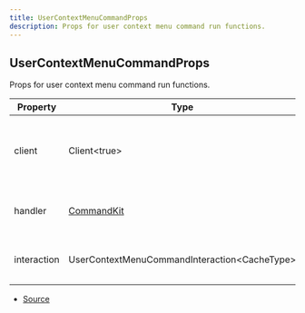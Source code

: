 ```yaml
---
title: UserContextMenuCommandProps
description: Props for user context menu command run functions.
---
```


## UserContextMenuCommandProps

Props for user context menu command run functions.

| Property | Type | Value | Description |
| ----------- | ----------- | ----------- | ----------- |
| client | Client\<true> | N/A | The Discord.js client object that CommandKit is handling. |
| handler | [CommandKit](/docs/classes/CommandKit) | N/A | The current CommandKit handler instance. |
| interaction | UserContextMenuCommandInteraction\<CacheType> | N/A | The current command interaction object. |


- [Source](https://github.com/underctrl-io/commandkit/blob/fe9b9d88f8541b4758cc813e8505d26748e6e5bd/packages/commandkit/src/types.ts#L176)